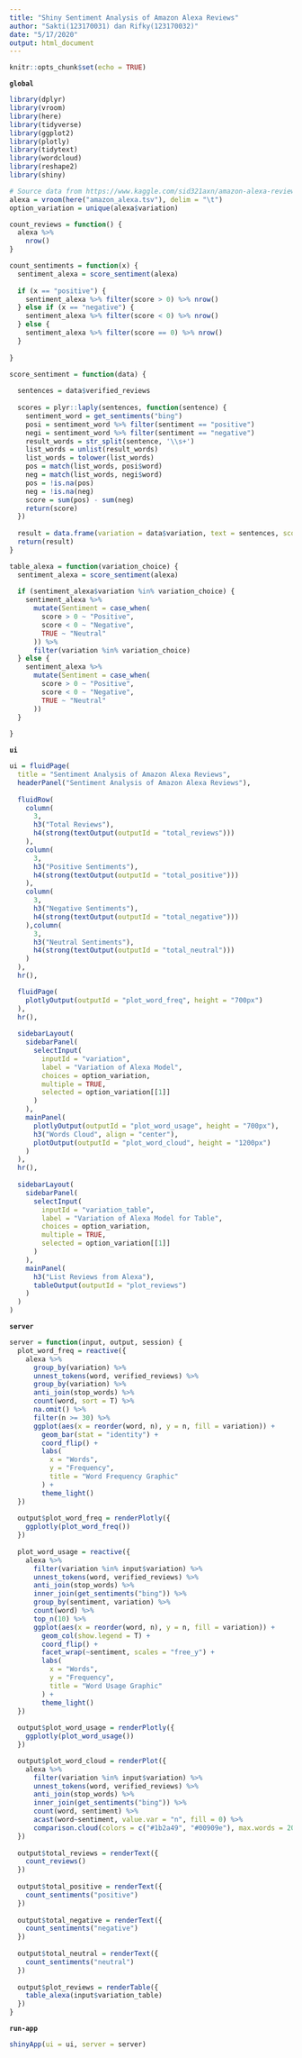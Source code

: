 ```yaml
---
title: "Shiny Sentiment Analysis of Amazon Alexa Reviews"
author: "Sakti(123170031) dan Rifky(123170032)"
date: "5/17/2020"
output: html_document
---
```


```r
knitr::opts_chunk$set(echo = TRUE)
```

**`global`**
```r
library(dplyr)
library(vroom)
library(here)
library(tidyverse)
library(ggplot2)
library(plotly)
library(tidytext)
library(wordcloud)
library(reshape2)
library(shiny)

# Source data from https://www.kaggle.com/sid321axn/amazon-alexa-reviews
alexa = vroom(here("amazon_alexa.tsv"), delim = "\t")
option_variation = unique(alexa$variation)

count_reviews = function() {
  alexa %>%
    nrow()
}

count_sentiments = function(x) {
  sentiment_alexa = score_sentiment(alexa)
  
  if (x == "positive") {
    sentiment_alexa %>% filter(score > 0) %>% nrow()
  } else if (x == "negative") {
    sentiment_alexa %>% filter(score < 0) %>% nrow()
  } else {
    sentiment_alexa %>% filter(score == 0) %>% nrow()
  }
  
}

score_sentiment = function(data) {
  
  sentences = data$verified_reviews
  
  scores = plyr::laply(sentences, function(sentence) {
    sentiment_word = get_sentiments("bing")
    posi = sentiment_word %>% filter(sentiment == "positive")
    negi = sentiment_word %>% filter(sentiment == "negative")
    result_words = str_split(sentence, '\\s+')
    list_words = unlist(result_words)
    list_words = tolower(list_words)
    pos = match(list_words, posi$word)
    neg = match(list_words, negi$word)
    pos = !is.na(pos)
    neg = !is.na(neg)
    score = sum(pos) - sum(neg)
    return(score)
  })
  
  result = data.frame(variation = data$variation, text = sentences, score = scores)
  return(result)
}

table_alexa = function(variation_choice) {
  sentiment_alexa = score_sentiment(alexa)
  
  if (sentiment_alexa$variation %in% variation_choice) {
    sentiment_alexa %>%
      mutate(Sentiment = case_when(
        score > 0 ~ "Positive",
        score < 0 ~ "Negative",
        TRUE ~ "Neutral"
      )) %>%
      filter(variation %in% variation_choice)
  } else {
    sentiment_alexa %>%
      mutate(Sentiment = case_when(
        score > 0 ~ "Positive",
        score < 0 ~ "Negative",
        TRUE ~ "Neutral"
      ))
  }
  
}
```

**`ui`**
```r
ui = fluidPage(
  title = "Sentiment Analysis of Amazon Alexa Reviews",
  headerPanel("Sentiment Analysis of Amazon Alexa Reviews"),
  
  fluidRow(
    column(
      3,
      h3("Total Reviews"),
      h4(strong(textOutput(outputId = "total_reviews")))
    ),
    column(
      3,
      h3("Positive Sentiments"),
      h4(strong(textOutput(outputId = "total_positive")))
    ),
    column(
      3,
      h3("Negative Sentiments"),
      h4(strong(textOutput(outputId = "total_negative")))
    ),column(
      3,
      h3("Neutral Sentiments"),
      h4(strong(textOutput(outputId = "total_neutral")))
    )
  ),
  hr(),

  fluidPage(
    plotlyOutput(outputId = "plot_word_freq", height = "700px")
  ),
  hr(),
  
  sidebarLayout(
    sidebarPanel(
      selectInput(
        inputId = "variation",
        label = "Variation of Alexa Model",
        choices = option_variation,
        multiple = TRUE,
        selected = option_variation[[1]]
      )
    ),
    mainPanel(
      plotlyOutput(outputId = "plot_word_usage", height = "700px"),
      h3("Words Cloud", align = "center"),
      plotOutput(outputId = "plot_word_cloud", height = "1200px")
    )
  ),
  hr(),
  
  sidebarLayout(
    sidebarPanel(
      selectInput(
        inputId = "variation_table",
        label = "Variation of Alexa Model for Table",
        choices = option_variation,
        multiple = TRUE,
        selected = option_variation[[1]]
      )
    ),
    mainPanel(
      h3("List Reviews from Alexa"),
      tableOutput(outputId = "plot_reviews")
    )
  )
)
```

**`server`**
```r
server = function(input, output, session) {
  plot_word_freq = reactive({
    alexa %>% 
      group_by(variation) %>%
      unnest_tokens(word, verified_reviews) %>%
      group_by(variation) %>%
      anti_join(stop_words) %>%
      count(word, sort = T) %>%
      na.omit() %>%
      filter(n >= 30) %>%
      ggplot(aes(x = reorder(word, n), y = n, fill = variation)) +
        geom_bar(stat = "identity") +
        coord_flip() +
        labs(
          x = "Words",
          y = "Frequency",
          title = "Word Frequency Graphic"
        ) +
        theme_light()
  })
  
  output$plot_word_freq = renderPlotly({
    ggplotly(plot_word_freq())
  })
  
  plot_word_usage = reactive({
    alexa %>%
      filter(variation %in% input$variation) %>%
      unnest_tokens(word, verified_reviews) %>%
      anti_join(stop_words) %>%
      inner_join(get_sentiments("bing")) %>%
      group_by(sentiment, variation) %>%
      count(word) %>%
      top_n(10) %>%
      ggplot(aes(x = reorder(word, n), y = n, fill = variation)) +
        geom_col(show.legend = T) +
        coord_flip() +
        facet_wrap(~sentiment, scales = "free_y") +
        labs(
          x = "Words",
          y = "Frequency",
          title = "Word Usage Graphic"
        ) +
        theme_light()
  })
  
  output$plot_word_usage = renderPlotly({
    ggplotly(plot_word_usage())
  })

  output$plot_word_cloud = renderPlot({
    alexa %>%
      filter(variation %in% input$variation) %>%
      unnest_tokens(word, verified_reviews) %>%
      anti_join(stop_words) %>%
      inner_join(get_sentiments("bing")) %>%
      count(word, sentiment) %>% 
      acast(word~sentiment, value.var = "n", fill = 0) %>% 
      comparison.cloud(colors = c("#1b2a49", "#00909e"), max.words = 200, scale = c(4,1))
  })
  
  output$total_reviews = renderText({
    count_reviews()
  })
  
  output$total_positive = renderText({
    count_sentiments("positive")
  })
  
  output$total_negative = renderText({
    count_sentiments("negative")
  })
  
  output$total_neutral = renderText({
    count_sentiments("neutral")
  })
  
  output$plot_reviews = renderTable({
    table_alexa(input$variation_table)
  })
}
```

**`run-app`**
```r
shinyApp(ui = ui, server = server)
```

